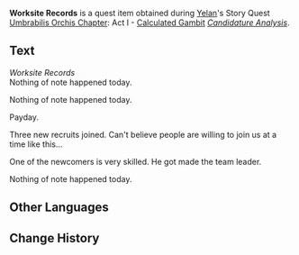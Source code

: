 {{Item Infobox
|id           = 101717
|image        = Item Worksite Records.png
|type         = Quest Items
|description  = This was originally a ledger, but appears to have been re-purposed as a site log instead. The latest daily happenings at The Chasm have been scribbled into its pages, though not much of this information is of any particular use.
|source1      = [[Candidature Analysis]]
}}
'''Worksite Records''' is a quest item obtained during [[Yelan]]'s Story Quest [[Umbrabilis Orchis Chapter]]: Act I - [[Calculated Gambit]] ''[[Candidature Analysis]]''.

==Text==
''Worksite Records''<br />
Nothing of note happened today.

Nothing of note happened today.

Payday.

Three new recruits joined. Can't believe people are willing to join us at a time like this...

One of the newcomers is very skilled. He got made the team leader.

Nothing of note happened today.

==Other Languages==
{{Other Languages
|default_hidden = 1
|en      = Worksite Records
|zhs     = 工地记录
|zhs_rm  = Gōngdì Jìlù
|zht     = 工地紀錄
|zht_rm  = Gōngdì Jìlù
|ja      = 工事現場の記録
|ja_rm   = Koujigenba no Kiroku{{Assumed}}
|ko      = 공사 현장 기록
|ko_rm   = 
|es      = Registro de obra
|fr      = Registre de chantier
|ru      = Рабочие записи
|th      = บันทึกหน้างาน
|th_rm   = 
|vi      = Sổ Tay Công Trường
|de      = Baustellenbericht
|id      = Catatan Lokasi Konstruksi
|pt      = Registro do Local de Construção
}}

==Change History==
{{Change History|2.7}}